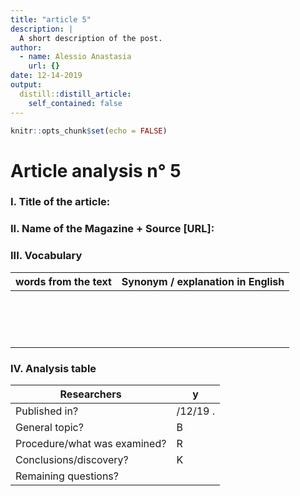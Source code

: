 ```yaml
---
title: "article 5"
description: |
  A short description of the post.
author:
  - name: Alessio Anastasia
    url: {}
date: 12-14-2019
output:
  distill::distill_article:
    self_contained: false
---
```


```r
knitr::opts_chunk$set(echo = FALSE)
```
# Article analysis n° 5 

### I. Title of the article: 



### II. Name of the Magazine + Source [URL]:



### III. Vocabulary

| words from the text | Synonym / explanation in   English |
| ------------------- | ---------------------------------- |
|                  |                                |
|           |                                  |
|                 |                              |
|               |                                |
|               |                           |
|                  |                                |
|             |                             |
|          |                    |
|            |                             |
|                |                       |
|               |                             |
|                 |                              |
|              |                             |
|              |                              |
|                |                         |

### IV. Analysis table

| Researchers                    |   y   |
|--------------------------------|-------|
| Published in?                  |   /12/19  .|
| General topic?                 |   B   |
| Procedure/what   was examined? |   R |
| Conclusions/discovery?         |   K   |
| Remaining questions?           |     |


